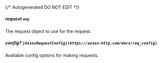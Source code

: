 {/* Autogenerated DO NOT EDIT  */}
##### **request** `any`
The request object to use for the request.

##### **config?** `[AxiosRequestConfig](https://axios-http.com/docs/req_config)`
Available config options for making requests.

